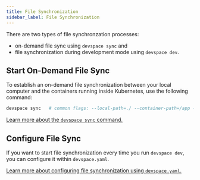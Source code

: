 ```yaml
---
title: File Synchronization
sidebar_label: File Synchronization
---
```


There are two types of file synchronzation processes:
- on-demand file sync using `devspace sync` and
- file synchronization during development mode using `devspace dev`. 


## Start On-Demand File Sync
To establish an on-demand file synchronization between your local computer and the containers running inside Kubernetes, use the following command:
```bash
devspace sync   # common flags: --local-path=./ --container-path=/app --no-watch --config=./devspace.yaml
```
[Learn more about the `devspace sync` command.](https://devspace.cloud/blog/2019/10/18/release-devspace-v4.1.0-kubectl-cp-file-synchronization)


## Configure File Sync
If you want to start file synchronization every time you run `devspace dev`, you can configure it within `devspace.yaml`.

[Learn more about configuring file synchronization using `devspace.yaml`.](../configuration/development/file-synchronization.mdx)
